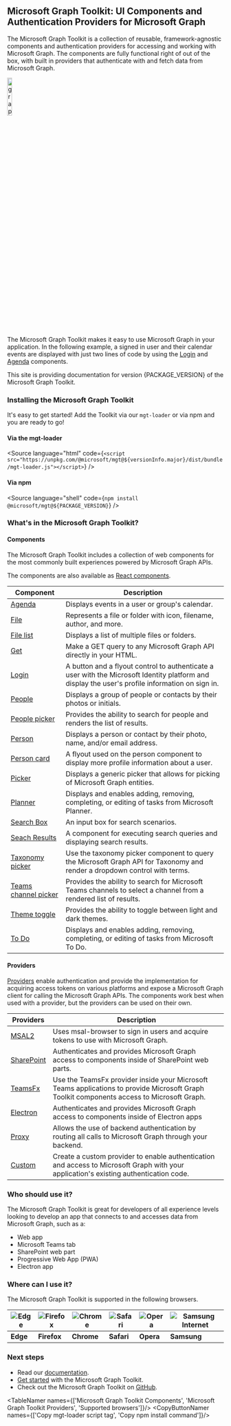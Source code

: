 
<Meta title="Overview" />

## Microsoft Graph Toolkit: UI Components and Authentication Providers for Microsoft Graph

The Microsoft Graph Toolkit is a collection of reusable, framework-agnostic components and authentication providers for accessing and working with Microsoft Graph. The components are fully functional right of out of the box, with built in providers that authenticate with and fetch data from Microsoft Graph.

<img src="graff.png" className="docs-img-centered" alt="graph logo" width="15%"/>

The Microsoft Graph Toolkit makes it easy to use Microsoft Graph in your application. In the following example, a signed in user and their calendar events are displayed with just two lines of code by using the [Login](?path=/story/components-mgt-login--login) and [Agenda](?path=/story/components-mgt-agenda--simple) components.

<p>This site is providing documentation for version {PACKAGE_VERSION} of the Microsoft Graph Toolkit.</p>

### Installing the Microsoft Graph Toolkit

It's easy to get started! Add the Toolkit via our `mgt-loader` or via npm and you are ready to go!

#### Via the mgt-loader

<Source
 language="html"
 code={`<script src="https://unpkg.com/@microsoft/mgt@${versionInfo.major}/dist/bundle/mgt-loader.js"></script>`}
/>

#### Via npm

<Source
 language="shell"
 code={`npm install @microsoft/mgt@${PACKAGE_VERSION}`}
/>

### What's in the Microsoft Graph Toolkit?

#### Components

The Microsoft Graph Toolkit includes a collection of web components for the most commonly built experiences powered by Microsoft Graph APIs.

The components are also available as [React components](https://learn.microsoft.com/graph/toolkit/get-started/mgt-react).

| Component                                                                                      | Description                                                                                                                                      |
| ---------------------------------------------------------------------------------------------- | ------------------------------------------------------------------------------------------------------------------------------------------------ |
| [Agenda](?path=/story/components-mgt-agenda--simple)                                           | Displays events in a user or group's calendar.                                                                                                   |
| [File](?path=/story/components-mgt-file--file)                                                 | Represents a file or folder with icon, filename, author, and more.                                                                               |
| [File list](?path=/story/components-mgt-file-list--file-list)                                  | Displays a list of multiple files or folders.                                                                                                    |
| [Get](?path=/story/components-mgt-get--get-email)                                              | Make a GET query to any Microsoft Graph API directly in your HTML.                                                                               |
| [Login](?path=/story/components-mgt-login--login)                                              | A button and a flyout control to authenticate a user with the Microsoft Identity platform and display the user's profile information on sign in. |
| [People](?path=/story/components-mgt-people--people)                                           | Displays a group of people or contacts by their photos or initials.                                                                              |
| [People picker](?path=/story/components-mgt-people-picker--people-picker)                      | Provides the ability to search for people and renders the list of results.                                                                       |
| [Person](?path=/story/components-mgt-person--person)                                           | Displays a person or contact by their photo, name, and/or email address.                                                                         |
| [Person card](?path=/story/components-mgt-person-card--person-card)                            | A flyout used on the person component to display more profile information about a user.                                                          |
| [Picker](?path=/story/components-mgt-picker--picker)                                           | Displays a generic picker that allows for picking of Microsoft Graph entities.                                                                   |
| [Planner](?path=/story/components-mgt-planner--tasks)                                          | Displays and enables adding, removing, completing, or editing of tasks from Microsoft Planner.                                                   |
| [Search Box](?path=/story/preview-mgt-search-box--search-box)                                  | An input box for search scenarios.                                                                                                               |
| [Seach Results](?path=/story/preview-mgt-search-results--search-results)                       | A component for executing search queries and displaying search results.                                                                          |
| [Taxonomy picker](?path=/story/components-mgt-taxonomy-picker--taxonomy-picker)                | Use the taxonomy picker component to query the Microsoft Graph API for Taxonomy and render a dropdown control with terms.                        |
| [Teams channel picker](?path=/story/components-mgt-teams-channel-picker--teams-channel-picker) | Provides the ability to search for Microsoft Teams channels to select a channel from a rendered list of results.                                 |
| [Theme toggle](?path=/story/components-mgt-theme-toggle--user-preference-driven)               | Provides the ability to toggle between light and dark themes.                                                                                    |
| [To Do](?path=/story/components-mgt-todo--todos)                                               | Displays and enables adding, removing, completing, or editing of tasks from Microsoft To Do.                                                     |

#### Providers

[Providers](https://learn.microsoft.com/graph/toolkit/providers/providers) enable authentication and provide the implementation for acquiring access tokens on various platforms and expose a Microsoft Graph client for calling the Microsoft Graph APIs. The components work best when used with a provider, but the providers can be used on their own.

| Providers                                                                    | Description                                                                                                                                |
| ---------------------------------------------------------------------------- | ------------------------------------------------------------------------------------------------------------------------------------------ |
| [MSAL2](https://learn.microsoft.com/graph/toolkit/providers/msal2)           | Uses msal-browser to sign in users and acquire tokens to use with Microsoft Graph.                                                         |
| [SharePoint](https://learn.microsoft.com/graph/toolkit/providers/sharepoint) | Authenticates and provides Microsoft Graph access to components inside of SharePoint web parts.                                            |
| [TeamsFx](https://learn.microsoft.com/graph/toolkit/providers/teamsfx)       | Use the TeamsFx provider inside your Microsoft Teams applications to provide Microsoft Graph Toolkit components access to Microsoft Graph. |
| [Electron](https://learn.microsoft.com/graph/toolkit/providers/electron)     | Authenticates and provides Microsoft Graph access to components inside of Electron apps                                                    |
| [Proxy](https://learn.microsoft.com/graph/toolkit/providers/proxy)           | Allows the use of backend authentication by routing all calls to Microsoft Graph through your backend.                                     |
| [Custom](https://learn.microsoft.com/graph/toolkit/providers/custom)         | Create a custom provider to enable authentication and access to Microsoft Graph with your application's existing authentication code.      |

### Who should use it?

The Microsoft Graph Toolkit is great for developers of all experience levels looking to develop an app that connects to and accesses data from Microsoft Graph, such as a:

- Web app
- Microsoft Teams tab
- SharePoint web part
- Progressive Web App (PWA)
- Electron app

### Where can I use it?

The Microsoft Graph Toolkit is supported in the following browsers.

| ![Edge](https://learn.microsoft.com/graph/toolkit/images/edgeIcon.png) | ![Firefox](https://learn.microsoft.com/graph/toolkit/images/firefoxIcon.png) | ![Chrome](https://learn.microsoft.com/graph/toolkit/images/chromeIcon.png) | ![Safari](https://learn.microsoft.com/graph/toolkit/images/safariIcon.png) | ![Opera](https://learn.microsoft.com/graph/toolkit/images/operaIcon.png) | ![Samsung Internet](https://learn.microsoft.com/graph/toolkit/images/samsungInternetIcon.png) |
| ---------------------------------------------------------------------- | ---------------------------------------------------------------------------- | -------------------------------------------------------------------------- | -------------------------------------------------------------------------- | ------------------------------------------------------------------------ | --------------------------------------------------------------------------------------------- |
| **Edge**                                                               | **Firefox**                                                                  | **Chrome**                                                                 | **Safari**                                                                 | **Opera**                                                                | **Samsung**                                                                                   |

### Next steps

- Read our [documentation](https://aka.ms/mgt/docs).
- [Get started](https://learn.microsoft.com/graph/toolkit/get-started/overview) with the Microsoft Graph Toolkit.
- Check out the Microsoft Graph Toolkit on [GitHub](https://aka.ms/mgt).

<TableNamer names={['Microsoft Graph Toolkit Components', 'Microsoft Graph Toolkit Providers', 'Supported browsers']}/>
<CopyButtonNamer names={['Copy mgt-loader script tag', 'Copy npm install command']}/>
